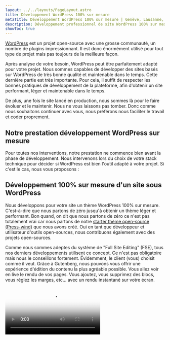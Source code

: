 ```yaml
---
layout: ../../layouts/PageLayout.astro
title: Développement WordPress 100% sur mesure
metaTitle: Développement WordPress 100% sur mesure | Genève, Lausanne, Annecy
description: Développement professionnel de site WordPress 100% sur mesure, création de thèmes complets, création de blocs Gutenberg spécifiques, maintenance et mise à jour de votre site WordPress.
showToc: true
---
```



[WordPress](https://wordpress.org) est un projet open-source avec une grosse communauté, un nombre de plugins impressionnant.
Il est donc énormément utilisé pour tout type de projet mais pas toujours de la meilleure façon.

Après analyse de votre besoin, WordPress peut être parfaitement adapté pour votre projet.
Nous sommes capables de développer des sites basés sur WordPress de très bonne qualité et maintenable dans le temps. Cette dernière partie est très importante.
Pour cela, il suffit de respecter les bonnes pratiques de développement de la plateforme, afin d'obtenir un site performant, léger et maintenable dans le temps.

De plus, une fois le site lancé en production, nous sommes là pour le faire évoluer et le maintenir. Nous ne vous laissons pas tomber. Donc comme nous souhaitons continuer avec vous, nous préférons nous faciliter le travail et coder proprement.

## Notre prestation développement WordPress sur mesure

Pour toutes nos interventions, notre prestation ne commence bien avant la phase de développement. Nous intervenons lors du choix de votre stack technique pour décider si WordPress est bien l'outil adapté à votre projet.
Si c'est le cas, nous vous proposons :

## Développement 100% sur mesure d'un site sous WordPress

Nous développons pour votre site un thème WordPress 100% sur mesure. C'est-à-dire que nous partons de zéro jusqu'à obtenir un thème léger et performant. Bon quand, on dit que nous partons de zéro ce n'est pas totalement vrai car nous partons de notre [starter thème open-source (Press-wind)](https://github.com/WP-Performance/press-wind) que nous avons créé. Oui en tant que développeur et utilisateur d'outils open-sources, nous contribuons également avec des projets open-sources.

Comme nous sommes adeptes du système de "Full Site Editing" (FSE), tous nos derniers développements utilisent ce concept. Ce n'est pas obligatoire mais nous le conseillons fortement. Évidemment, le client (vous) choisit comme il veut.
Grâce à Gutenberg, nous pouvons vous offrir une expérience d'édition du contenu la plus agréable possible. Vous allez voir en live le rendu de vos pages. Vous ajoutez, vous supprimez des blocs, vous réglez les marges, etc... avec un rendu instantané sur votre écran.

<Video src="/assets/admin-wordpress.mp4" poster={cover.src} />

## Développement de bloc Gutenberg

Un bloc Gutenberg est un élément que l'on peut utiliser dans l'éditeur Gutenberg. Il dispose généralement de paramètres pour modifier son apparence.
La plupart du temps, nous préférons utiliser le système de pattern. Qui est plus rapide et plus simple en terme de développement. Cependant, quand cela est nécessaire, ils nous arrivent de développer des blocs Gutenberg spécifiques au projet. Nous maîtrisons totalement le développement de blocs Gutenberg grâce à notre expérience/compétence en développement JavaScript.
La technologie utilisée pour les blocs Gutenberg repose sur JavaScript et le framework React pour la partie édition.

## Développement de plugins et de Widgets avancés pour WordPress

Les plugins font partie de l'écosystème WordPress. Cela permet d'étendre les possibilités du CMS.
Ils nous arrivent régulièrement de développer des plugins réutilisable ou spécifique au projet. Nous maîtrisons totalement cet aspect.
Et évidemment, régulièrement, nous créons des Widgets très spécifiques pour nos clients. Les widgets dont nous parlons sont des blocs interactifs (coté front) pour afficher de la data dans une page.
Par exemple, des calculateurs de sommeil, des listes de bien à louer, des comparateurs de produits, etc...

- [Widget WordPress pour afficher des produits selon un questionnaire](https://sleeps.fr/simulateur-matelas)
- [Widget WordPress pour calculer le temps de sommeil](https://sleeps.fr/sommeil/calculateur-de-sommeil/#widget-sleeps-calculator)

## Maintenance

Pour finir, nous proposons également la maintenance des sites développés sous WordPress.

Dans le cas, où nous avons développé le site, nous proposons de gérer la maintenance automatiquement car nous connaissons le code et la méthode.

Dans le cas où le site a été conçu par un autre prestataire, nous faisons un premier état des lieux afin de valider que nous pouvons gérer la maintenance.
Pour être totalement transparent, certains prestataires vendent des sites sans avoir les compétences en développement. Et les sites sont donc souvent un enchevêtrement de plugin et de mauvaise pratique.

[Maintenance WordPress](/services/maintenance-wordpress)
